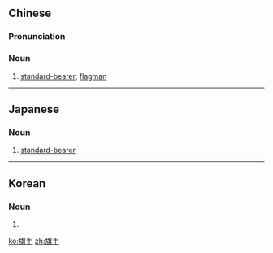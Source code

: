 ==Chinese==
{{zh-forms}}

===Pronunciation===
{{zh-pron
|m=qíshǒu
|c=kei4 sau2
|mn=kî-chhiú/twv:kî-siú
|cat=n
}}

===Noun===
{{zh-noun}}

# [[standard-bearer]]; [[flagman]]

----

==Japanese==
{{ja-kanjitab|き|しゅ|yomi=on}}

===Noun===
{{ja-noun|きしゅ}}

# [[standard-bearer]]

----

==Korean==
{{ko-hanjatab}}

===Noun===
{{ko-noun|hangeul=기수}}

# {{hanja form of|기수|standard-bearer}}

[[ko:旗手]]
[[zh:旗手]]